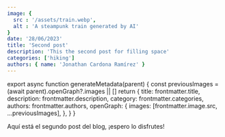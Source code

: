 ```yaml
---
image: {
  src : '/assets/train.webp',
  alt : 'A steampunk train generated by AI'
}
date: '28/06/2023'
title: 'Second post'
description: 'This the second post for filling space'
categories: ['hiking']
authors: { name: 'Jonathan Cardona Ramírez' }
---
```

export async function generateMetadata(parent) {
  const previousImages = (await parent).openGraph?.images || []
  return {
    title: frontmatter.title,
    description: frontmatter.description,
    category: frontmatter.categories,
    authors: frontmatter.authors,
    openGraph: {
      images: [frontmatter.image.src, ...previousImages],
    },
  }
}


<PostHead frontmatter={frontmatter}/>

Aquí está el segundo post del blog, ¡espero lo disfrutes!
